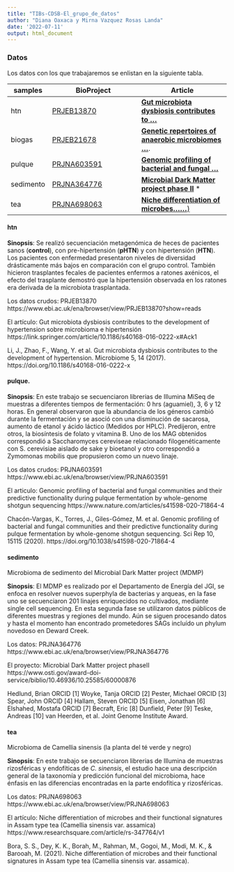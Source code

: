 ```yaml
---
title: "TIBs-CDSB-El_grupo_de_datos"
author: "Diana Oaxaca y Mirna Vazquez Rosas Landa"
date: '2022-07-11'
output: html_document
---
```


### Datos

Los datos con los que trabajaremos se enlistan en la siguiente tabla. 

| samples   | BioProject                                                   | Article                                                      |
| --------- | ------------------------------------------------------------ | ------------------------------------------------------------ |
| htn       | [PRJEB13870](https://www.ebi.ac.uk/ena/browser/view/PRJEB13870?show=reads) | **[Gut microbiota dysbiosis contributes to ...](https://link.springer.com/article/10.1186/s40168-016-0222-x#Ack1)** |
| biogas    | [PRJEB21678](https://www.ebi.ac.uk/ena/browser/view/PRJEB21678) | [**Genetic repertoires of anaerobic microbiomes ...**](https://biotechnologyforbiofuels.biomedcentral.com/articles/10.1186/s13068-018-1258-x). |
| pulque    | [PRJNA603591](https://www.ebi.ac.uk/ena/browser/view/PRJNA603591) | [**Genomic profiling of bacterial and fungal ...**](https://www.nature.com/articles/s41598-020-71864-4) |
| sedimento | [PRJNA364776](https://www.ebi.ac.uk/ena/browser/view/PRJNA364776) | [**Microbial Dark Matter project phase II**](https://www.osti.gov/award-doi-service/biblio/10.46936/10.25585/60000876) * |
| tea       | [PRJNA698063](https://www.ebi.ac.uk/ena/browser/view/PRJNA698063) | [**Niche differentiation of microbes......**)](https://www.researchsquare.com/article/rs-347764/v1) |

#### htn
**Sinopsis**: Se realizó secuenciación metagenómica de heces de pacientes sanos (**control**), con pre-hipertensión (**pHTN**) y con hipertensión (**HTN**). Los pacientes con enfermedad presentaron niveles de diversidad drásticamente más bajos en comparación con el grupo control. También hicieron trasplantes fecales de pacientes enfermos a ratones axénicos, el efecto del trasplante demostró que la hipertensión observada en los ratones era derivada de la microbiota trasplantada.

Los datos crudos: PRJEB13870
https://www.ebi.ac.uk/ena/browser/view/PRJEB13870?show=reads

El artículo: Gut microbiota dysbiosis contributes to the development of hypertension sobre microbioma e hipertensión
https://link.springer.com/article/10.1186/s40168-016-0222-x#Ack1

Li, J., Zhao, F., Wang, Y. et al. Gut microbiota dysbiosis contributes to the development of hypertension. Microbiome 5, 14 (2017). https://doi.org/10.1186/s40168-016-0222-x

#### pulque. 

**Sinopsis**: En este trabajo se secuenciaron librerias de Illumina MiSeq de muestras a diferentes tiempos de fermentación: 0 hrs (aguamiel), 3, 6 y 12 horas. En general observaron que la abundancia de los géneros cambió durante la fermentación y se asoció con una disminución de sacarosa, aumento de etanol y ácido láctico (Medidos por HPLC). Predijeron, entre otros, la biosíntesis de folato y vitamina B. Uno de los MAG obtenidos correspondió a Saccharomyces cereviseae relacionado filogenéticamente con S. cerevisiae aislado de sake y bioetanol y otro correspondió a Zymomonas mobilis que propusieron como un nuevo linaje.

Los datos crudos: PRJNA603591
https://www.ebi.ac.uk/ena/browser/view/PRJNA603591

El articulo: Genomic profiling of bacterial and fungal communities and their predictive functionality during pulque fermentation by whole-genome shotgun sequencing
https://www.nature.com/articles/s41598-020-71864-4

Chacón-Vargas, K., Torres, J., Giles-Gómez, M. et al. Genomic profiling of bacterial and fungal communities and their predictive functionality during pulque fermentation by whole-genome shotgun sequencing. Sci Rep 10, 15115 (2020). https://doi.org/10.1038/s41598-020-71864-4

#### sedimento
Microbioma de sedimento del Microbial Dark Matter project (MDMP)

**Sinopsis**: El MDMP es realizado por el Departamento de Energía del JGI, se enfoca en resolver nuevos superphyla de bacterias y arqueas, en la fase uno se secuenciaron 201 linajes enriquecidos no cultivados, mediante single cell sequencing. En esta segunda fase se utilizaron datos públicos de diferentes muestras y regiones del mundo. Aún se siguen procesando datos y hasta el momento han encontrado prometedores SAGs incluído un phylum novedoso en Deward Creek.

Los datos: PRJNA364776
https://www.ebi.ac.uk/ena/browser/view/PRJNA364776

El proyecto: Microbial Dark Matter project phaseII https://www.osti.gov/award-doi-service/biblio/10.46936/10.25585/60000876  


Hedlund, Brian ORCID [1] Woyke, Tanja ORCID [2] Pester, Michael ORCID [3] Spear, John ORCID [4] Hallam, Steven ORCID [5] Eisen, Jonathan [6] Elshahed, Mostafa ORCID [7] Becraft, Eric [8] Dunfield, Peter [9] Teske, Andreas [10] van Heerden, et al. Joint Genome Institute Award.

#### tea
Microbioma de Camellia sinensis (la planta del té verde y negro)

**Sinopsis**: En este trabajo se secuenciaron librerias de Illumina de muestras rizosféricas y endofíticas de _C. sinensis_, el estudio hace una descripción general de la taxonomía y predicción funcional del microbioma, hace énfasis en las diferencias encontradas en la parte endofítica y rizosféricas. 

Los datos: PRJNA698063
https://www.ebi.ac.uk/ena/browser/view/PRJNA698063

El artículo: Niche differentiation of microbes and their functional signatures in Assam type tea (Camellia sinensis var. assamica)
https://www.researchsquare.com/article/rs-347764/v1

Bora, S. S., Dey, K. K., Borah, M., Rahman, M., Gogoi, M., Modi, M. K., & Barooah, M. (2021). Niche differentiation of microbes and their functional signatures in Assam type tea (Camellia sinensis var. assamica).
